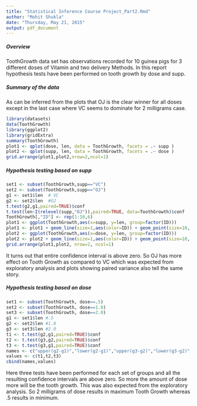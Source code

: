 ```yaml
---
title: "Statistical Inference Course Project_Part2.Rmd"
author: "Mohit Shukla"
date: "Thursday, May 21, 2015"
output: pdf_document
---
```


##### Overview
ToothGrowth data set has observations recorded for 10 guinea pigs for 3 different doses of Vitamin and two delivery Methods. In this report hypothesis tests have been performed on tooth growth by dose and supp.

##### Summary of the data
As can be inferred from the plots that OJ is the clear winner for all doses except in the last case where  VC seems to dominate for 2 milligrams case.
```r
library(datasets)
data(ToothGrowth)
library(ggplot2)
library(gridExtra)
summary(ToothGrowth)
plot1 <- qplot(dose, len, data = ToothGrowth, facets = .~ supp )
plot2 <- qplot(supp, len, data = ToothGrowth, facets = .~ dose )
grid.arrange(plot1,plot2,nrow=2,ncol=1)
```

##### Hypothesis testing based on supp
```r

set1 <- subset(ToothGrowth,supp=="VC")
set2 <- subset(ToothGrowth,supp=="OJ")
g1 <- set1$len  # VC
g2 <- set2$len  #OJ
t.test(g2,g1,paired=TRUE)$conf
t.test(len~I(relevel(supp,"OJ")),paired=TRUE, data=ToothGrowth)$conf
ToothGrowth[,"ID"] <- rep(1:10,6)
plot1 <- ggplot(ToothGrowth,aes(x=supp, y=len, group=factor(ID)))
plot1 <- plot1 + geom_line(size=1,aes(color=ID)) + geom_point(size=10, pch=21, fill="salmon", alpha=.5)
plot2 <- ggplot(ToothGrowth,aes(x=dose, y=len, group=factor(ID)))
plot2 <- plot2 + geom_line(size=1,aes(color=ID)) + geom_point(size=10, pch=21, fill="salmon", alpha=.5)
grid.arrange(plot1,plot2, nrow=2, ncol=1)

```
It turns out that entire confidence interval is above zero. So OJ has more effect on Tooth Growth as compared to VC which was expected from exploratory analysis and plots showing paired variance also tell the same story.

##### Hypothesis testing based on dose
```r

set1 <- subset(ToothGrowth, dose==.5)
set2 <- subset(ToothGrowth, dose==1.0)
set3 <- subset(ToothGrowth, dose==2.0)
g1 <- set1$len #.5
g2 <- set2$len #1.0
g3 <- set3$len #2.0
t1 <- t.test(g2,g1,paired=TRUE)$conf
t2 <- t.test(g3,g2,paired=TRUE)$conf
t3 <- t.test(g3,g1,paired=TRUE)$conf
names <- c("upper(g2-g1)","lower(g2-g1)","upper(g3-g2)","lower(g3-g2)","upper(g3-g1)","lower(g3-g1)")
values <- c(t1,t2,t3)
cbind(names,values)
```
Here three tests have been performed for each set of groups and all the resulting confidence intervals are above zero. So more the amount of dose more will be the tooth growth. This was also expected from the exploratory analysis. So 2 milligrams of dose results in maximum Tooth Growth whereas .5 results in minimum.

